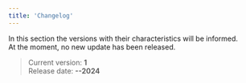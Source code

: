 ```yaml
---
title: 'Changelog'
---
```


In this section the versions with their characteristics will be informed.\
At the moment, no new update has been released.

>Current version: **1**\
Release date: **--2024**